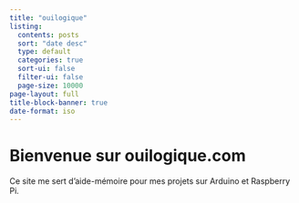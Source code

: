 ```yaml
---
title: "ouilogique"
listing:
  contents: posts
  sort: "date desc"
  type: default
  categories: true
  sort-ui: false
  filter-ui: false
  page-size: 10000
page-layout: full
title-block-banner: true
date-format: iso
---
```


# Bienvenue sur ouilogique.com

Ce site me sert d’aide-mémoire pour mes projets sur Arduino et Raspberry Pi.
